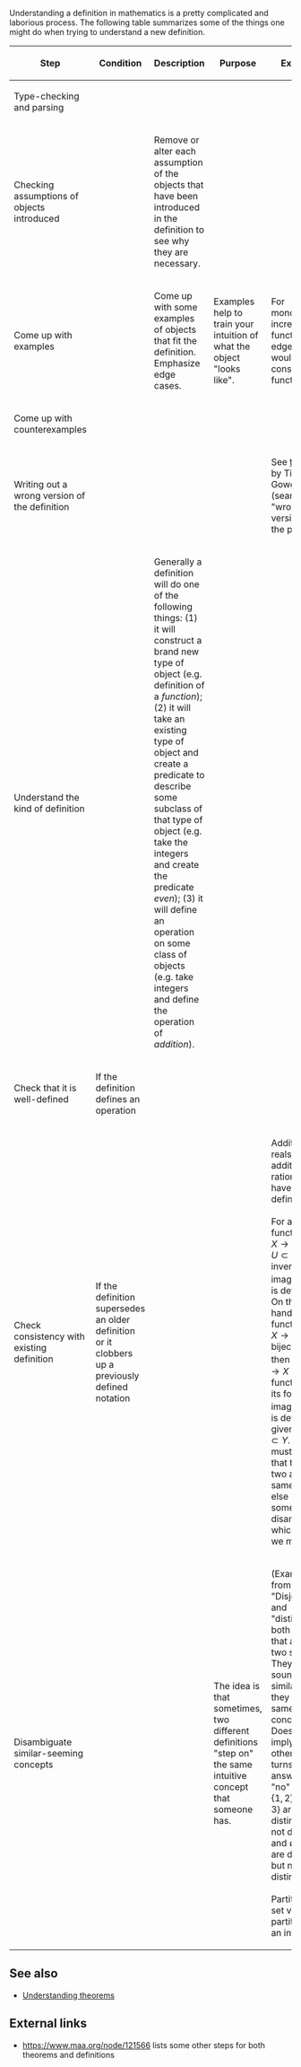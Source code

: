 Understanding a definition in mathematics is a pretty complicated and laborious process. The following table summarizes some of the things one might do when trying to understand a new definition.

{| class="sortable wikitable"
|-
! Step !! Condition !! Description !! Purpose !! Example
|-
| Type-checking and parsing ||
|-
| Checking assumptions of objects introduced || || Remove or alter each assumption of the objects that have been introduced in the definition to see why they are necessary.
|-
| Come up with examples || || Come up with some examples of objects that fit the definition. Emphasize edge cases. || Examples help to train your intuition of what the object "looks like". || For monotone increasing functions, an edge case would be the constant function.
|-
| Come up with counterexamples ||
|-
| Writing out a wrong version of the definition || || || || See [https://gowers.wordpress.com/2011/09/30/basic-logic-quantifiers/ this post] by Tim Gowers (search "wrong versions" on the page).
|-
| Understand the kind of definition || || Generally a definition will do one of the following things: (1) it will construct a brand new type of object (e.g. definition of a ''function''); (2) it will take an existing type of object and create a predicate to describe some subclass of that type of object (e.g. take the integers and create the predicate ''even''); (3) it will define an operation on some class of objects (e.g. take integers and define the operation of ''addition'').
|-
| Check that it is well-defined || If the definition defines an operation ||
|-
| Check consistency with existing definition || If the definition supersedes an older definition or it clobbers up a previously defined notation || || || Addition on reals after addition on rationals have been defined.<br/><br/>For any function <math>f:X\to Y</math> and <math>U\subset Y</math>, the inverse image <math>f^{-1}(U)</math> is defined. On the other hand, if a function <math>f : X\to Y</math> is a bijection, then <math>f^{-1} : Y \to X</math> is a function, so its forward image <math>f^{-1}(U)</math> is defined given any <math>U\subset Y</math>. We must check that these two are the same set (or else have some way to disambiguate which one we mean).
|-
| Disambiguate similar-seeming concepts || || || The idea is that sometimes, two different definitions "step on" the same intuitive concept that someone has. || (Example from Tao) "Disjoint" and "distinct" are both terms that apply to two sets. They even sound similar. Are they the same concept? Does one imply the other? It turns out, the answer is "no" to both: <math>\{1,2\}</math> and <math>\{2,3\}</math> are distinct but not disjoint, and <math>\emptyset</math> and <math>\emptyset</math> are disjoint but not distinct.<br/><br/>Partition of a set vs partition of an interval.
|}

==See also==

* [[Understanding theorems]]

==External links==

* https://www.maa.org/node/121566 lists some other steps for both theorems and definitions
